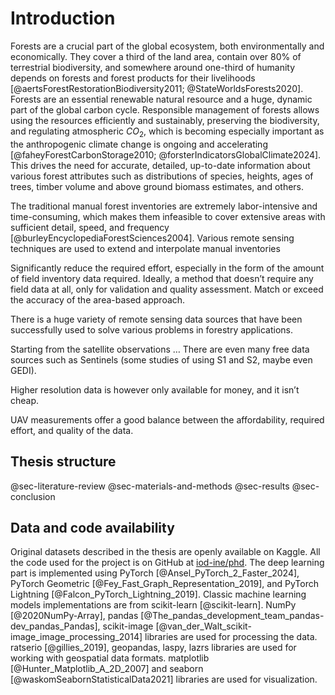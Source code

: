 # Introduction {#sec-introduction}

Forests are a crucial part of the global ecosystem, both environmentally and economically.
They cover a third of the land area, contain over 80% of terrestrial biodiversity, and somewhere around one-third of humanity depends on forests and forest products for their livelihoods [@aertsForestRestorationBiodiversity2011; @StateWorldsForests2020].
Forests are an essential renewable natural resource and a huge, dynamic part of the global carbon cycle.
Responsible management of forests allows using the resources efficiently and sustainably, preserving the biodiversity, and regulating atmospheric $CO_2$, which is becoming especially important as the anthropogenic climate change is ongoing and accelerating [@faheyForestCarbonStorage2010; @forsterIndicatorsGlobalClimate2024].
This drives the need for accurate, detailed, up-to-date information about various forest attributes such as distributions of species, heights, ages of trees, timber volume and above ground biomass estimates, and others.

The traditional manual forest inventories are extremely labor-intensive and time-consuming, which makes them infeasible to cover extensive areas with sufficient detail, speed, and frequency [@burleyEncyclopediaForestSciences2004].
Various remote sensing techniques are used to extend and interpolate manual inventories 

Significantly reduce the required effort, especially in the form of the amount of field inventory data required.
Ideally, a method that doesn't require any field data at all, only for validation and quality assessment.
Match or exceed the accuracy of the area-based approach.

There is a huge variety of remote sensing data sources that have been successfully used to solve various problems in forestry applications.

Starting from the satellite observations ...
There are even many free data sources such as Sentinels (some studies of using S1 and S2, maybe even GEDI).

Higher resolution data is however only available for money, and it isn't cheap.

UAV measurements offer a good balance between the affordability, required effort, and quality of the data.

## Thesis structure

@sec-literature-review
@sec-materials-and-methods
@sec-results
@sec-conclusion

## Data and code availability

Original datasets described in the thesis are openly available on Kaggle.
All the code used for the project is on GitHub at [iod-ine/phd](https://github.com/iod-ine/phd).
The deep learning part is implemented using PyTorch [@Ansel_PyTorch_2_Faster_2024], PyTorch Geometric [@Fey_Fast_Graph_Representation_2019], and PyTorch Lightning [@Falcon_PyTorch_Lightning_2019].
Classic machine learning models implementations are from scikit-learn [@scikit-learn].
NumPy [@2020NumPy-Array], pandas [@The_pandas_development_team_pandas-dev_pandas_Pandas], scikit-image [@van_der_Walt_scikit-image_image_processing_2014] libraries are used for processing the data.
ratserio [@gillies_2019], geopandas, laspy, lazrs libraries are used for working with geospatial data formats.
matplotlib [@Hunter_Matplotlib_A_2D_2007] and seaborn [@waskomSeabornStatisticalData2021] libraries are used for visualization.
